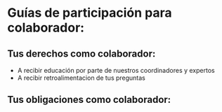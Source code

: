 # Guías de participación para colaborador:

## Tus derechos como colaborador:

-   A recibir educación por parte de nuestros coordinadores y expertos
-   A recibir retroalimentacion de tus preguntas

## Tus obligaciones como colaborador:
